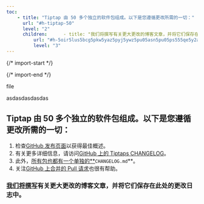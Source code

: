 ```yaml
---
toc: 
    - title: "Tiptap 由 50 多个独立的软件包组成。以下是您遵循更改所需的一切："
      url: "#h-tiptap-50"
      level: "2"
      children:      - title: "我们将撰写有关更大更改的博客文章，并将它们保存在此处的更改日志中。"
          url: "#h-5oir5lus5bcg5pkw5yaz5pyj5ywz5pu05asn5pu05ps555qe5y2a5a6i5pah56ug77ym5bm25bcg5a6d5lus5ld5a2y5zyo5q2k5ase55qe5pu05ps55pel5bx5lit44cc"
          level: "3"
---
```


{/* import-start */}
  
{/* import-end */}
   
<STitle>
file
</STitle>

asdasdasdasdas

## Tiptap 由 50 多个独立的软件包组成。以下是您遵循更改所需的一切：

1. 检查[<u>GitHub 发布页面</u>](https://github.com/ueberdosis/tiptap/releases)以获得最佳概述。
2. 有关更多详细信息，请访问[<u>GitHub 上的 Tiptaps CHANGELOG</u>](https://github.com/ueberdosis/tiptap/blob/main/CHANGELOG.md)。
3. 此外，[所有包也都有](http://xn--CHANGELOG-u75noooun79bd6au40m98pca1985cpjoo28j.md)<u>一个单独的**</u>`CHANGELOG.md`**。
4. 关注[<u>GitHub 上合并的 Pull 请求</u>](https://github.com/ueberdosis/tiptap/pulls?q=is%3Apr+is%3Aclosed)也很有帮助。

### [<u>我们将撰写</u>](https://tiptap.dev/blog)有关更大更改的博客文章，并将它们保存在此处的更改日志中。
